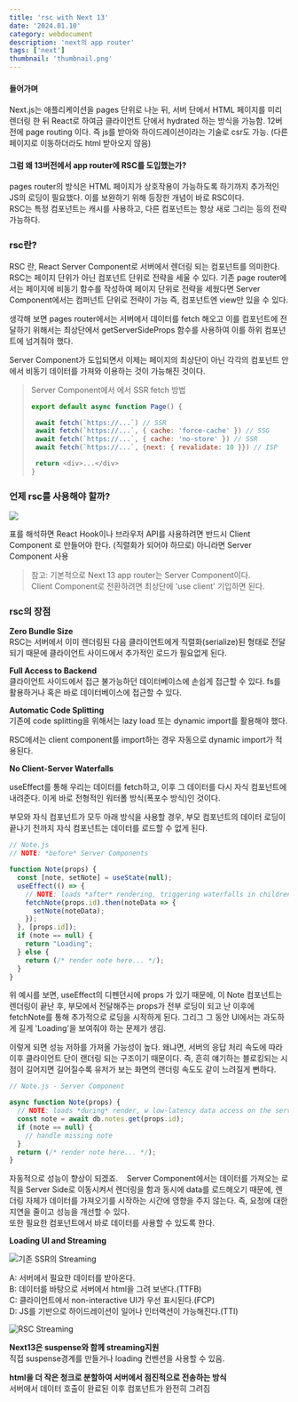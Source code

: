 ```yaml
---
title: 'rsc with Next 13'
date: '2024.01.10'
category: webdocument
description: 'next의 app router'
tags: ['next']
thumbnail: 'thumbnail.png'
---
```



#### 들어가며

Next.js는 애플리케이션을 pages 단위로 나눈 뒤, 서버 단에서 HTML 페이지를 미리 렌더링 한 뒤 React로 하여금 클라이언트 단에서 hydrated 하는 방식을 가능함. 12버전에 page routing 이다.
즉 js를 받아와 하이드레이션이라는 기술로 csr도 가능. (다른 페이지로 이동하더라도 html 받아오지 않음)

#### 그럼 왜 13버전에서 app router에 RSC를 도입했는가?
pages router의 방식은 HTML 페이지가 상호작용이 가능하도록 하기까지 추가적인 JS의 로딩이 필요했다.
이를 보완하기 위해 등장한 개념이 바로 RSC이다.  
RSC는 특정 컴포넌트는 캐시를 사용하고, 다른 컴포넌트는 항상 새로 그리는 등의 전략 가능하다. 


### rsc란?
RSC 란, React Server Component로 서버에서 렌더링 되는 컴포넌트를 의미한다.  
RSC는 페이지 단위가 아닌 컴포넌트 단위로 전략을 세울 수 있다.
기존 page router에서는 페이지에 비동기 함수를 작성하여 페이지 단위로 전략을 세웠다면 Server Component에서는 컴퍼넌트 단위로 전략이 가능 즉, 컴포넌트엔 view만 있을 수 있다.

생각해 보면 pages router에서는 서버에서 데이터를 fetch 해오고 이를 컴포넌트에 전달하기 위해서는 최상단에서 getServerSideProps 함수를 사용하여 이를 하위 컴포넌트에 넘겨줘야 했다.

Server Component가 도입되면서 이제는 페이지의 최상단이 아닌 각각의 컴포넌트 안에서 비동기 데이터를 가져와 이용하는 것이 가능해진 것이다.


> Server Component에서 에서 SSR fetch 방법
>```js
>export default async function Page() {
>
>  await fetch(`https://...`) // SSR
>  await fetch(`https://...`, { cache: 'force-cache' }) // SSG
>  await fetch(`https://...`, { cache: 'no-store' }) // SSR
>  await fetch(`https://...`, {next: { revalidate: 10 }}) // ISP
> 
>  return <div>...</div>
>}
>```


### 언제 rsc를 사용해야 할까?

![](/images/article/rsc-with-next/when.png)

표를 해석하면 React Hook이나 브라우저 API를 사용하려면 반드시 Client Component 로 만들어야 한다. (직렬화가 되어야 하므로) 아니라면 Server Component 사용

> 참고: 기본적으로 Next 13 app router는 Server Component이다.  
> Client Component로 전환하려면 최상단에 'use client' 기입하면 된다.


### rsc의 장점

**Zero Bundle Size**  
RSC는 서버에서 이미 렌더링된 다음 클라이언트에게 직렬화(serialize)된 형태로 전달되기 때문에 클라이언트 사이드에서 추가적인 로드가 필요없게 된다.

**Full Access to Backend**  
클라이언트 사이드에서 접근 불가능하던 데이터베이스에 손쉽게 접근할 수 있다. fs를 활용하거나 혹은 바로 데이터베이스에 접근할 수 있다.

**Automatic Code Splitting**  
기존에 code splitting을 위해서는 lazy load 또는 dynamic import를 활용해야 했다.

RSC에서는 client component를 import하는 경우 자동으로 dynamic import가 적용된다.

**No Client-Server Waterfalls**  

useEffect를 통해 우리는 데이터를 fetch하고, 이후 그 데이터를 다시 자식 컴포넌트에 내려준다. 이게 바로 전형적인 워터폴 방식(폭포수 방식)인 것이다.

부모와 자식 컴포넌트가 모두 아래 방식을 사용할 경우, 부모 컴포넌트의 데이터 로딩이 끝나기 전까지 자식 컴포넌트는 데이터를 로드할 수 없게 된다.

```js
// Note.js
// NOTE: *before* Server Components

function Note(props) {
  const [note, setNote] = useState(null);
  useEffect(() => {
    // NOTE: loads *after* rendering, triggering waterfalls in children
    fetchNote(props.id).then(noteData => {
      setNote(noteData);
    });
  }, [props.id]);
  if (note == null) {
    return "Loading";
  } else {
    return (/* render note here... */);
  }
}
```

위 예시를 보면, useEffect의 디펜던시에 props 가 있기 때문에, 이 Note 컴포넌트는 렌더링이 끝난 후, 부모에서 전달해주는 props가 전부 로딩이 되고 난 이후에 fetchNote를 통해 추가적으로 로딩을 시작하게 된다. 그리그 그 동안 UI에서는 과도하게 길게 'Loading'을 보여줘야 하는 문제가 생김.

이렇게 되면 성능 저하를 가져올 가능성이 높다. 왜냐면, 서버의 응답 처리 속도에 따라 이후 클라이언트 단이 랜더링 되는 구조이기 때문이다. 즉, 흔히 얘기하는 블로킹되는 시점이 길어지면 길어질수록 유저가 보는 화면의 랜더링 속도도 같이 느려질게 뻔하다. 


```js
// Note.js - Server Component

async function Note(props) {
  // NOTE: loads *during* render, w low-latency data access on the server
  const note = await db.notes.get(props.id);
  if (note == null) {
    // handle missing note
  }
  return (/* render note here... */);
}
```

 자동적으로 성능이 향상이 되겠죠. 
 
Server Component에서는 데이터를 가져오는 로직을 Server Side로 이동시켜서 렌더링을 함과 동시에 data를 로드해오기 때문에, 렌더링 자체가 데이터를 가져오기를 시작하는 시간에 영향을 주지 않는다. 즉, 요청에 대한 지연을 줄이고 성능을 개선할 수 있다.   
또한 필요한 컴포넌트에서 바로 데이터를 사용할 수 있도록 한다.


**Loading UI and Streaming**


![기존 SSR의 Streaming](/images/article/rsc-with-next/streaming1.png)

A: 서버에서 필요한 데이터를 받아온다.  
B: 데이터를 바탕으로 서버에서 html을 그려 보낸다.(TTFB)  
C: 클라이언트에서 non-interactive UI가 우선 표시된다.(FCP)  
D:  JS를 기반으로 하이드레이션이 일어나 인터랙션이 가능해진다.(TTI)  

![RSC Streaming](/images/article/rsc-with-next/streaming2.png)

**Next13은 suspense와 함께 streaming지원**  
직접 suspense경계를 만들거나 loading 컨벤션을 사용할 수 있음.  

**html을 더 작은 청크로 분할하여 서버에서 점진적으로 전송하는 방식**  
서버에서 데이터 호출이 완료된 이후 컴포넌트가 완전히 그려짐